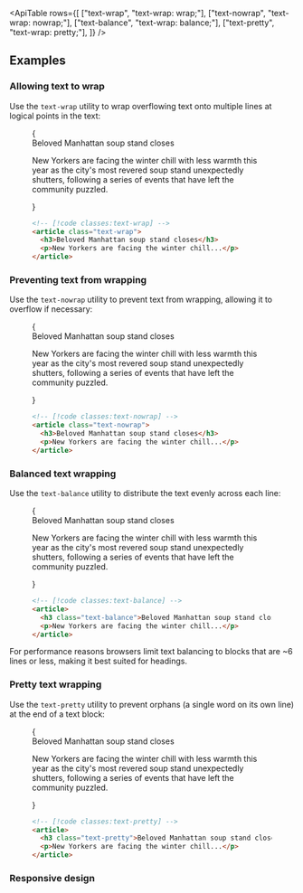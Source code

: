 


<ApiTable
  rows={[
    ["text-wrap", "text-wrap: wrap;"],
    ["text-nowrap", "text-wrap: nowrap;"],
    ["text-balance", "text-wrap: balance;"],
    ["text-pretty", "text-wrap: pretty;"],
  ]}
/>

## Examples

### Allowing text to wrap

Use the `text-wrap` utility to wrap overflowing text onto multiple lines at logical points in the text:

<Figure>

<Example padding={false}>
  {
    <div className="mx-auto grid max-w-xs gap-4 border-x border-x-pink-400/30 py-8 text-gray-700 dark:text-gray-400">
      <div className="text-xl font-semibold text-gray-900 dark:text-white">Beloved Manhattan soup stand closes</div>
      <p className="text-sm/6">
        New Yorkers are facing the winter chill with less warmth this year as the city's most revered soup stand
        unexpectedly shutters, following a series of events that have left the community puzzled.
      </p>
    </div>
  }
</Example>

```html
<!-- [!code classes:text-wrap] -->
<article class="text-wrap">
  <h3>Beloved Manhattan soup stand closes</h3>
  <p>New Yorkers are facing the winter chill...</p>
</article>
```

</Figure>

### Preventing text from wrapping

Use the `text-nowrap` utility to prevent text from wrapping, allowing it to overflow if necessary:

<Figure>

<Example padding={false}>
  {
    <div className="overflow-hidden">
      <div className="mx-auto grid max-w-xs gap-4 border-x border-x-pink-400/30 py-8 text-gray-700 dark:text-gray-400">
        <div className="text-xl font-semibold text-nowrap text-gray-900 dark:text-white">
          Beloved Manhattan soup stand closes
        </div>
        <p className="text-sm/6 text-nowrap">
          New Yorkers are facing the winter chill with less warmth this year as the city's most revered soup stand
          unexpectedly shutters, following a series of events that have left the community puzzled.
        </p>
      </div>
    </div>
  }
</Example>

```html
<!-- [!code classes:text-nowrap] -->
<article class="text-nowrap">
  <h3>Beloved Manhattan soup stand closes</h3>
  <p>New Yorkers are facing the winter chill...</p>
</article>
```

</Figure>

### Balanced text wrapping

Use the `text-balance` utility to distribute the text evenly across each line:

<Figure>

<Example padding={false}>
  {
    <div className="mx-auto grid max-w-xs gap-4 border-x border-x-pink-400/30 py-8 text-gray-700 dark:text-gray-400">
      <div className="text-xl font-semibold text-balance text-gray-900 dark:text-white">
        Beloved Manhattan soup stand closes
      </div>
      <p className="text-sm/6">
        New Yorkers are facing the winter chill with less warmth this year as the city's most revered soup stand
        unexpectedly shutters, following a series of events that have left the community puzzled.
      </p>
    </div>
  }
</Example>

```html
<!-- [!code classes:text-balance] -->
<article>
  <h3 class="text-balance">Beloved Manhattan soup stand closes</h3>
  <p>New Yorkers are facing the winter chill...</p>
</article>
```

</Figure>

For performance reasons browsers limit text balancing to blocks that are ~6 lines or less, making it best suited for headings.

### Pretty text wrapping

Use the `text-pretty` utility to prevent orphans (a single word on its own line) at the end of a text block:

<Figure>

<Example padding={false}>
  {
    <div className="mx-auto grid max-w-xs gap-4 border-x border-x-pink-400/30 py-8 text-gray-700 dark:text-gray-400">
      <div className="text-xl font-semibold text-pretty text-gray-900 dark:text-white">
        Beloved Manhattan soup stand closes
      </div>
      <p className="text-sm/6">
        New Yorkers are facing the winter chill with less warmth this year as the city's most revered soup stand
        unexpectedly shutters, following a series of events that have left the community puzzled.
      </p>
    </div>
  }
</Example>

```html
<!-- [!code classes:text-pretty] -->
<article>
  <h3 class="text-pretty">Beloved Manhattan soup stand closes</h3>
  <p>New Yorkers are facing the winter chill...</p>
</article>
```

</Figure>

### Responsive design

<ResponsiveDesign element="h1" property="text-wrap" defaultClass="text-pretty" featuredClass="text-balance" />



